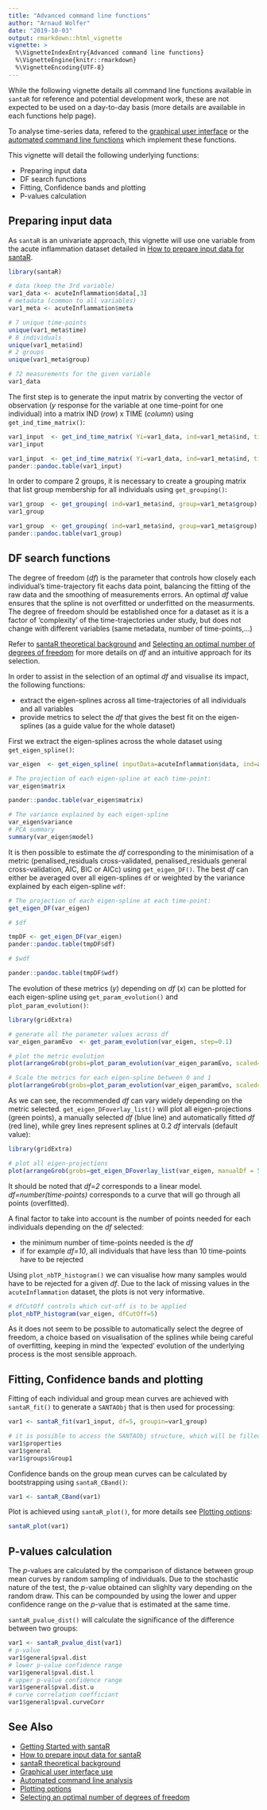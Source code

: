 ```yaml
---
title: "Advanced command line functions"
author: "Arnaud Wolfer"
date: "2019-10-03"
output: rmarkdown::html_vignette
vignette: >
  %\VignetteIndexEntry{Advanced command line functions}
  %\VignetteEngine{knitr::rmarkdown}
  %\VignetteEncoding{UTF-8}
---
```


While the following vignette details all command line functions available in `santaR` for reference and potential development work, these are not expected to be used on a day-to-day basis (more details are available in each functions help page).

To analyse time-series data, refered to the [graphical user interface](santaR-GUI.pdf) or the [automated command line functions](automated-command-line.html) which implement these functions.

This vignette will detail the following underlying functions:

- Preparing input data
- DF search functions
- Fitting, Confidence bands and plotting
- P-values calculation


## Preparing input data

As `santaR` is an univariate approach, this vignette will use one variable from the acute inflammation dataset detailed in [How to prepare input data for santaR](prepare-input-data.html).

```r
library(santaR)

# data (keep the 3rd variable)
var1_data <- acuteInflammation$data[,3]
# metadata (common to all variables)
var1_meta <- acuteInflammation$meta

# 7 unique time-points
unique(var1_meta$time)
# 8 individuals
unique(var1_meta$ind)
# 2 groups
unique(var1_meta$group)

# 72 measurements for the given variable
var1_data
```


The first step is to generate the input matrix by converting the vector of observation (_y_ response for the variable at one time-point for one individual) into a matrix IND (_row_) x TIME (_column_) using `get_ind_time_matrix()`:

```r
var1_input  <- get_ind_time_matrix( Yi=var1_data, ind=var1_meta$ind, time=var1_meta$time)
var1_input
```
```r
var1_input  <- get_ind_time_matrix( Yi=var1_data, ind=var1_meta$ind, time=var1_meta$time)
pander::pandoc.table(var1_input)
```


In order to compare 2 groups, it is necessary to create a grouping matrix that list group membership for all individuals using `get_grouping()`:

```r
var1_group  <- get_grouping( ind=var1_meta$ind, group=var1_meta$group)
var1_group
```
```r
var1_group  <- get_grouping( ind=var1_meta$ind, group=var1_meta$group)
pander::pandoc.table(var1_group)
```


## DF search functions

The degree of freedom (_df_) is the parameter that controls how closely each individual's time-trajectory fit eachs data point, balancing the fitting of the raw data and the smoothing of measurements errors. An optimal _df_ value ensures that the spline is not overfitted or underfitted on the measurments. The degree of freedom should be established once for a dataset as it is a factor of 'complexity' of the time-trajectories under study, but does not change with different variables (same metadata, number of time-points,...)

Refer to [santaR theoretical background](theoretical-background.html) and [Selecting an optimal number of degrees of freedom](selecting-optimal-df.html) for more details on _df_ and an intuitive approach for its selection.

In order to assist in the selection of an optimal _df_ and visualise its impact, the following functions:

- extract the eigen-splines across all time-trajectories of all individuals and all variables
- provide metrics to select the _df_ that gives the best fit on the eigen-splines (as a guide value for the whole dataset)

First we extract the eigen-splines across the whole dataset using `get_eigen_spline()`:
```r
var_eigen  <- get_eigen_spline( inputData=acuteInflammation$data, ind=acuteInflammation$meta$ind, time=acuteInflammation$meta$time)
```
```r
# The projection of each eigen-spline at each time-point:
var_eigen$matrix
```
```r
pander::pandoc.table(var_eigen$matrix)
```
```r
# The variance explained by each eigen-spline
var_eigen$variance
# PCA summary
summary(var_eigen$model)
```

It is then possible to estimate the _df_ corresponding to the minimisation of a metric (penalised_residuals cross-validated, penalised_residuals general cross-validation, AIC, BIC or AICc) using `get_eigen_DF()`. The best _df_ can either be averaged over all eigen-splines `df` or weighted by the variance explained by each eigen-spline `wdf`:

```r
# The projection of each eigen-spline at each time-point:
get_eigen_DF(var_eigen)

# $df
```
```r
tmpDF <- get_eigen_DF(var_eigen)
pander::pandoc.table(tmpDF$df)
```
```r
# $wdf
```
```r
pander::pandoc.table(tmpDF$wdf)
```

The evolution of these metrics (_y_) depending on _df_ (_x_) can be plotted for each eigen-spline using `get_param_evolution()` and `plot_param_evolution()`:
```r
library(gridExtra)

# generate all the parameter values across df
var_eigen_paramEvo  <- get_param_evolution(var_eigen, step=0.1)

# plot the metric evolution
plot(arrangeGrob(grobs=plot_param_evolution(var_eigen_paramEvo, scaled=FALSE)))

# Scale the metrics for each eigen-spline between 0 and 1
plot(arrangeGrob(grobs=plot_param_evolution(var_eigen_paramEvo, scaled=TRUE)))
```

As we can see, the recommended _df_ can vary widely depending on the metric selected. `get_eigen_DFoverlay_list()` will plot all eigen-projections (green points), a manually selected _df_ (blue line) and automatically fitted _df_ (red line), while grey lines represent splines at 0.2 _df_ intervals (default value):
```r
library(gridExtra)

# plot all eigen-projections
plot(arrangeGrob(grobs=get_eigen_DFoverlay_list(var_eigen, manualDf = 5)))
```
It should be noted that _df=2_ corresponds to a linear model. _df=number(time-points)_ corresponds to a curve that will go through all points (overfitted).

A final factor to take into account is the number of points needed for each individuals depending on the _df_ selected:
  
  - the minimum number of time-points needed is the _df_
  - if for example _df=10_, all individuals that have less than 10 time-points have to be rejected
  
Using `plot_nbTP_histogram()` we can visualise how many samples would have to be rejected for a given _df_. Due to the lack of missing values in the `acuteInflammation` dataset, the plots is not very informative.
```r
# dfCutOff controls which cut-off is to be applied
plot_nbTP_histogram(var_eigen, dfCutOff=5)
```

As it does not seem to be possible to automatically select the degree of freedom, a choice based on visualisation of the splines while being careful of overfitting, keeping in mind the 'expected' evolution of the underlying process is the most sensible approach.


## Fitting, Confidence bands and plotting

Fitting of each individual and group mean curves are achieved with `santaR_fit()` to generate a `SANTAObj` that is then used for processing:
```r
var1 <- santaR_fit(var1_input, df=5, groupin=var1_group)

# it is possible to access the SANTAObj structure, which will be filled in the following steps
var1$properties
var1$general
var1$groups$Group1
```

Confidence bands on the group mean curves can be calculated by bootstrapping using `santaR_CBand()`:
```r
var1 <- santaR_CBand(var1)
```

Plot is achieved using `santaR_plot()`, for more details see [Plotting options](plotting-options.html):
```r
santaR_plot(var1)
```


## P-values calculation

The _p_-values are calculated by the comparison of distance between group mean curves by random sampling of individuals. Due to the stochastic nature of the test, the _p_-value obtained can slighlty vary depending on the random draw. This can be compounded by using the lower and upper confidence range on the _p_-value that is estimated at the same time.

`santaR_pvalue_dist()` will calculate the significance of the difference between two groups:
```r
var1 <- santaR_pvalue_dist(var1)
# p-value
var1$general$pval.dist
# lower p-value confidence range
var1$general$pval.dist.l
# upper p-value confidence range
var1$general$pval.dist.u
# curve correlation coefficiant
var1$general$pval.curveCorr
```


## See Also

* [Getting Started with santaR](getting-started.html)
* [How to prepare input data for santaR](prepare-input-data.html)
* [santaR theoretical background](theoretical-background.html)
* [Graphical user interface use](santaR-GUI.pdf)
* [Automated command line analysis](automated-command-line.html)
* [Plotting options](plotting-options.html)
* [Selecting an optimal number of degrees of freedom](selecting-optimal-df.html)
